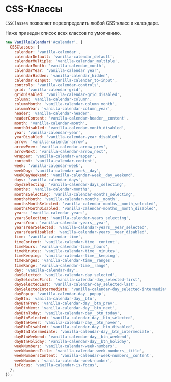 # CSS-Классы

`CSSClasses` позволяет переопределить любой CSS-класс в календаре.

Ниже приведен список всех классов по умолчанию.

```js
new VanillaCalendar('#calendar', {
  CSSClasses: {
    calendar: 'vanilla-calendar',
    calendarDefault: 'vanilla-calendar_default',
    calendarMultiple: 'vanilla-calendar_multiple',
    calendarMonth: 'vanilla-calendar_month',
    calendarYear: 'vanilla-calendar_year',
    calendarHidden: 'vanilla-calendar_hidden',
    calendarToInput: 'vanilla-calendar_to-input',
    controls: 'vanilla-calendar-controls',
    grid: 'vanilla-calendar-grid',
    gridDisabled: 'vanilla-calendar-grid_disabled',
    column: 'vanilla-calendar-column',
    columnMonth: 'vanilla-calendar-column_month',
    columnYear: 'vanilla-calendar-column_year',
    header: 'vanilla-calendar-header',
    headerContent: 'vanilla-calendar-header__content',
    month: 'vanilla-calendar-month',
    monthDisabled: 'vanilla-calendar-month_disabled',
    year: 'vanilla-calendar-year',
    yearDisabled: 'vanilla-calendar-year_disabled',
    arrow: 'vanilla-calendar-arrow',
    arrowPrev: 'vanilla-calendar-arrow_prev',
    arrowNext: 'vanilla-calendar-arrow_next',
    wrapper: 'vanilla-calendar-wrapper',
    content: 'vanilla-calendar-content',
    week: 'vanilla-calendar-week',
    weekDay: 'vanilla-calendar-week__day',
    weekDayWeekend: 'vanilla-calendar-week__day_weekend',
    days: 'vanilla-calendar-days',
    daysSelecting: 'vanilla-calendar-days_selecting',
    months: 'vanilla-calendar-months',
    monthsSelecting: 'vanilla-calendar-months_selecting',
    monthsMonth: 'vanilla-calendar-months__month',
    monthsMonthSelected: 'vanilla-calendar-months__month_selected',
    monthsMonthDisabled: 'vanilla-calendar-months__month_disabled',
    years: 'vanilla-calendar-years',
    yearsSelecting: 'vanilla-calendar-years_selecting',
    yearsYear: 'vanilla-calendar-years__year',
    yearsYearSelected: 'vanilla-calendar-years__year_selected',
    yearsYearDisabled: 'vanilla-calendar-years__year_disabled',
    time: 'vanilla-calendar-time',
    timeContent: 'vanilla-calendar-time__content',
    timeHours: 'vanilla-calendar-time__hours',
    timeMinutes: 'vanilla-calendar-time__minutes',
    timeKeeping: 'vanilla-calendar-time__keeping',
    timeRanges: 'vanilla-calendar-time__ranges',
    timeRange: 'vanilla-calendar-time__range',
    day: 'vanilla-calendar-day',
    daySelected: 'vanilla-calendar-day_selected',
    daySelectedFirst: 'vanilla-calendar-day_selected-first',
    daySelectedLast: 'vanilla-calendar-day_selected-last',
    daySelectedIntermediate: 'vanilla-calendar-day_selected-intermediate',
    dayPopup: 'vanilla-calendar-day__popup',
    dayBtn: 'vanilla-calendar-day__btn',
    dayBtnPrev: 'vanilla-calendar-day__btn_prev',
    dayBtnNext: 'vanilla-calendar-day__btn_next',
    dayBtnToday: 'vanilla-calendar-day__btn_today',
    dayBtnSelected: 'vanilla-calendar-day__btn_selected',
    dayBtnHover: 'vanilla-calendar-day__btn_hover',
    dayBtnDisabled: 'vanilla-calendar-day__btn_disabled',
    dayBtnIntermediate: 'vanilla-calendar-day__btn_intermediate',
    dayBtnWeekend: 'vanilla-calendar-day__btn_weekend',
    dayBtnHoliday: 'vanilla-calendar-day__btn_holiday',
    weekNumbers: 'vanilla-calendar-week-numbers',
    weekNumbersTitle: 'vanilla-calendar-week-numbers__title',
    weekNumbersContent: 'vanilla-calendar-week-numbers__content',
    weekNumber: 'vanilla-calendar-week-number',
    isFocus: 'vanilla-calendar-is-focus',
  },
});
```

